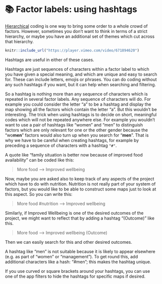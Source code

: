 # 📚 Factor labels: using hashtags{#xfactor-hashtags}



[Hierarchical](#xhierarchical-coding) coding is one way to bring some order to a whole crowd of factors. However, sometimes you don't want to think in terms of a strict hierarchy, or maybe you have an additional set of themes which cut across that hierarchy.

````r
knitr::include_url("https://player.vimeo.com/video/671894620")

````

Hashtags are useful in either of these cases.

Hashtags are just sequences of characters within a factor label to which you have given a special meaning, and which are unique and easy to search for. These can include letters, emojis or phrases. You can do coding without any such hashtags if you want, but it can help when searching and filtering.

So a hashtag is nothing more than any sequence of characters which is repeated in several factor labels. Any sequence of characters will do. For example you could consider the letter "a" to be a hashtag and display the map showing all the factors which contain the letter "a". But this wouldn't be interesting.  The trick when using hashtags is to decide on short, meaningful codes which will not be repeated anywhere else. For example you wouldn't want to use a pair of hashtags like "women" and "men" to distinguish factors which are only relevant for one or the other gender because the "wo**men**" factors would also turn up when you search for "**men**". That is why we have to be careful when creating hashtags, for example by preceding a sequence of characters with a hashtag `"#"`. 

A quote like “family situation is better now because of improved food availability” can be coded like this:

> More food --> Improved wellbeing

Now, maybe you are asked also to keep track of any aspects of the project which have to do with nutrition. Nutrition is not really part of your system of factors, but you would like to be able to construct some maps just to look at this aspect. So you can write this:

> More food #nutrition --> Improved wellbeing  

Similarly,  if Improved Wellbeing is one of the desired outcomes of the project, we might want to reflect that by adding a hashtag "(Outcome)" like this.

> More food --> Improved wellbeing (Outcome)

Then we can easily search for this and other desired outcomes.  

A hashtag like “men” is not suitable because it is likely to appear elsewhere (e.g. as part of “women” or “management”). To get round this, add additional characters like a hash: “#men”; this makes the hashtag unique.

If you use curved or square brackets around your hashtags, you can use one of the app filters to hide the hashtags for specific maps if desired.

